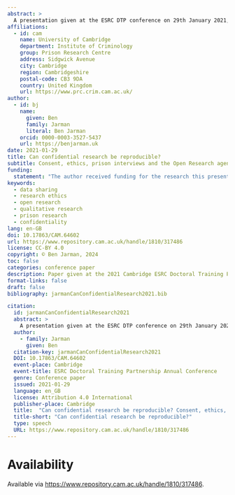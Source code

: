 ```yaml
---
abstract: >
  A presentation given at the ESRC DTP conference on 29th January 2021, reflecting on the Open Research agenda and some ethical questions it raises in relation to interviews conducted in prison.
affiliations:
  - id: cam
    name: University of Cambridge
    department: Institute of Criminology
    group: Prison Research Centre
    address: Sidgwick Avenue
    city: Cambridge
    region: Cambridgeshire
    postal-code: CB3 9DA
    country: United Kingdom
    url: https://www.prc.crim.cam.ac.uk/
author:
  - id: bj
    name:
      given: Ben
      family: Jarman
      literal: Ben Jarman
    orcid: 0000-0003-3527-5437
    url: https://benjarman.uk
date: 2021-01-29
title: Can confidential research be reproducible?
subtitle: Consent, ethics, prison interviews and the Open Research agenda
funding:
  statement: "The author received funding for the research this presentation draws on via an UKRI PhD studentship, ESRC reference 2405252, co-funded by Quakers in Britain."
keywords:  
  - data sharing
  - research ethics
  - open research
  - qualitative research
  - prison research
  - confidentiality
lang: en-GB
doi: 10.17863/CAM.64602
url: https://www.repository.cam.ac.uk/handle/1810/317486
license: CC-BY 4.0
copyright: © Ben Jarman, 2024
toc: false
categories: conference paper
description: Paper given at the 2021 Cambridge ESRC Doctoral Training Partnership conference
format-links: false
draft: false
bibliography: jarmanCanConfidentialResearch2021.bib

citation:
  id: jarmanCanConfidentialResearch2021
  abstract: >
    A presentation given at the ESRC DTP conference on 29th January 2021, reflecting on the Open Research agenda and some ethical questions it raises in relation to interviews conducted in prison.
  author:
    - family: Jarman
      given: Ben
  citation-key: jarmanCanConfidentialResearch2021
  DOI: 10.17863/CAM.64602
  event-place: Cambridge
  event-title: ESRC Doctoral Training Partnership Annual Conference
  genre: Conference paper
  issued: 2021-01-29
  language: en_GB
  license: Attribution 4.0 International
  publisher-place: Cambridge
  title:  "Can confidential research be reproducible? Consent, ethics, prison interviews and the Open Research agenda"
  title-short: "Can confidential research be reproducible?"
  type: speech
  URL: https://www.repository.cam.ac.uk/handle/1810/317486
---
```


# Availability

Available via <https://www.repository.cam.ac.uk/handle/1810/317486>.